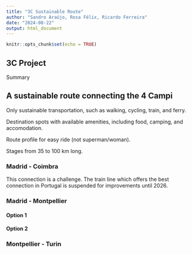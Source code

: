 ```yaml
---
title: "3C Sustainable Route"
author: "Sandro Araújo, Rosa Félix, Ricardo Ferreira"
date: "2024-08-22"
output: html_document
---
```


```r
knitr::opts_chunk$set(echo = TRUE)
```

## 3C Project

Summary

## A sustainable route connecting the 4 Campi

Only sustainable transportation, such as walking, cycling, train, and ferry.

Destination spots with available amenities, including food, camping, and accomodation.

Route profile for easy ride (not superman/woman).

Stages from 35 to 100 km long.

### Madrid - Coimbra

This connection is a challenge.
The train line which offers the best connection in Portugal is suspended for improvements until 2026.



### Madrid - Montpellier

#### Option 1


<!-- https://www.mapchannels.com/routemaps3/map.htm?title=teste%20rota%201 -->

#### Option 2



### Montpellier - Turin


